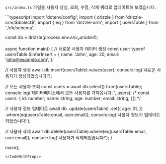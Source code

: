 
`src/index.ts` 파일을 사용자 생성, 조회, 수정, 삭제 쿼리로 업데이트해 보겠습니다.

<CodeWithProps dialect={props.dialect} env_variable={props.env_variable}>
```typescript
import 'dotenv/config';
import { drizzle } from 'drizzle-orm/$dialect$';
import { eq } from 'drizzle-orm';
import { usersTable } from './db/schema';

const db = drizzle(process.env.$env_variable$!);

async function main() {
  // 새로운 사용자 데이터 생성
  const user: typeof usersTable.$inferInsert = {
    name: 'John',
    age: 30,
    email: 'john@example.com',
  };

  // 사용자 생성
  await db.insert(usersTable).values(user);
  console.log('새로운 사용자가 생성되었습니다!');

  // 모든 사용자 조회
  const users = await db.select().from(usersTable);
  console.log('데이터베이스에서 모든 사용자를 가져옵니다: ', users);
  /*
  const users: {
    id: number;
    name: string;
    age: number;
    email: string;
  }[]
  */

  // 사용자 정보 업데이트
  await db
    .update(usersTable)
    .set({
      age: 31,
    })
    .where(eq(usersTable.email, user.email));
  console.log('사용자 정보가 업데이트되었습니다!');

  // 사용자 삭제
  await db.delete(usersTable).where(eq(usersTable.email, user.email));
  console.log('사용자가 삭제되었습니다!');
}

main();
```
</CodeWithProps>



